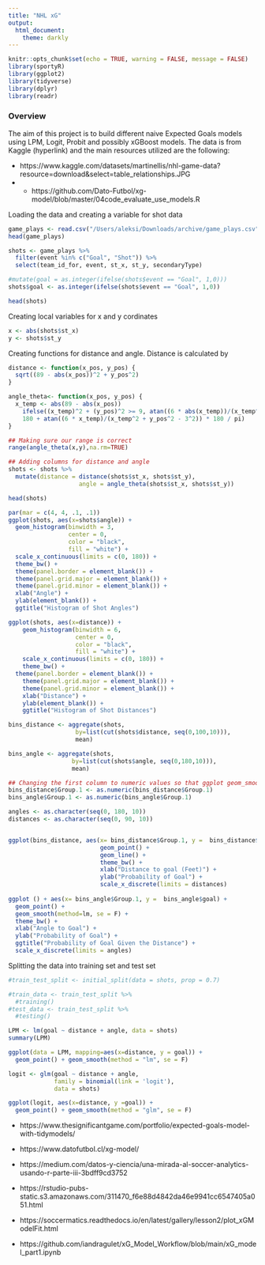 ```yaml
---
title: "NHL xG"
output: 
  html_document:
    theme: darkly
---
```


```r
knitr::opts_chunk$set(echo = TRUE, warning = FALSE, message = FALSE)
library(sportyR)
library(ggplot2)
library(tidyverse)
library(dplyr)
library(readr)
```

### Overview 

The aim of this project is to build different naive Expected Goals models using LPM, Logit, Probit and possibly xGBoost models. The data is from Kaggle (hyperlink) and the main resources utilized are the following: 

* https://www.kaggle.com/datasets/martinellis/nhl-game-data?resource=download&select=table_relationships.JPG
* * https://github.com/Dato-Futbol/xg-model/blob/master/04code_evaluate_use_models.R

Loading the data and creating a variable for shot data 

```r
game_plays <- read.csv("/Users/aleksi/Downloads/archive/game_plays.csv")
head(game_plays)
```

```r
shots <- game_plays %>%
  filter(event %in% c("Goal", "Shot")) %>%
  select(team_id_for, event, st_x, st_y, secondaryType)

#mutate(goal = as.integer(ifelse(shots$event == "Goal", 1,0)))
shots$goal <- as.integer(ifelse(shots$event == "Goal", 1,0))

head(shots)
```


Creating local variables for x and y cordinates
```r
x <- abs(shots$st_x)
y <- shots$st_y

```


Creating functions for distance and angle. Distance is calculated by 
```r
distance <- function(x_pos, y_pos) {
  sqrt((89 - abs(x_pos))^2 + y_pos^2)
}

angle_theta<- function(x_pos, y_pos) {
  x_temp <- abs(89 - abs(x_pos))
    ifelse((x_temp)^2 + (y_pos)^2 >= 9, atan((6 * abs(x_temp))/(x_temp^2 + y_pos^2 - 3^2)) * 180 / pi,
    180 + atan((6 * x_temp)/(x_temp^2 + y_pos^2 - 3^2)) * 180 / pi)
}

## Making sure our range is correct 
range(angle_theta(x,y),na.rm=TRUE)

## Adding columns for distance and angle
shots <- shots %>%
  mutate(distance = distance(shots$st_x, shots$st_y),
                    angle = angle_theta(shots$st_x, shots$st_y))

head(shots)
```


```r
par(mar = c(4, 4, .1, .1))
ggplot(shots, aes(x=shots$angle)) +
  geom_histogram(binwidth = 3,
                 center = 0,
                 color = "black",
                 fill = "white") +
  scale_x_continuous(limits = c(0, 180)) +
  theme_bw() +
  theme(panel.border = element_blank()) + 
  theme(panel.grid.major = element_blank()) +
  theme(panel.grid.minor = element_blank()) + 
  xlab("Angle") + 
  ylab(element_blank()) + 
  ggtitle("Histogram of Shot Angles")

ggplot(shots, aes(x=distance)) +
    geom_histogram(binwidth = 6,
                   center = 0,
                   color = "black",
                   fill = "white") +
    scale_x_continuous(limits = c(0, 180)) +
    theme_bw() +
  theme(panel.border = element_blank()) + 
    theme(panel.grid.major = element_blank()) +
    theme(panel.grid.minor = element_blank()) + 
    xlab("Distance") + 
    ylab(element_blank()) + 
    ggtitle("Histogram of Shot Distances")
```

```r

bins_distance <- aggregate(shots,
                   by=list(cut(shots$distance, seq(0,100,10))),
                   mean)

bins_angle <- aggregate(shots,
                  by=list(cut(shots$angle, seq(0,180,10))),
                  mean)

## Changing the first column to numeric values so that ggplot geom_smooth works
bins_distance$Group.1 <- as.numeric(bins_distance$Group.1)
bins_angle$Group.1 <- as.numeric(bins_angle$Group.1)

angles <- as.character(seq(0, 180, 10))
distances <- as.character(seq(0, 90, 10))


ggplot(bins_distance, aes(x= bins_distance$Group.1, y =  bins_distance$goal)) +
                          geom_point() +
                          geom_line() +
                          theme_bw() + 
                          xlab("Distance to goal (Feet)") +
                          ylab("Probability of Goal") + 
                          scale_x_discrete(limits = distances)
                          
ggplot () + aes(x= bins_angle$Group.1, y =  bins_angle$goal) +
  geom_point() +
  geom_smooth(method=lm, se = F) + 
  theme_bw() +
  xlab("Angle to Goal") +
  ylab("Probability of Goal") + 
  ggtitle("Probability of Goal Given the Distance") +
  scale_x_discrete(limits = angles)
```
Splitting the data into training set and test set 
```r
#train_test_split <- initial_split(data = shots, prop = 0.7)

#train_data <- train_test_split %>%
  #training()
#test_data <- train_test_split %>%
  #testing()
```
```r

LPM <- lm(goal ~ distance + angle, data = shots)
summary(LPM)

ggplot(data = LPM, mapping=aes(x=distance, y = goal)) +
  geom_point() + geom_smooth(method = "lm", se = F)

```
```r
logit <- glm(goal ~ distance + angle,
             family = binomial(link = 'logit'),
             data = shots)

ggplot(logit, aes(x=distance, y =goal)) +
  geom_point() + geom_smooth(method = "glm", se = F)
```






* https://www.thesignificantgame.com/portfolio/expected-goals-model-with-tidymodels/

* https://www.datofutbol.cl/xg-model/

* https://medium.com/datos-y-ciencia/una-mirada-al-soccer-analytics-usando-r-parte-iii-3bdff9cd3752



* https://rstudio-pubs-static.s3.amazonaws.com/311470_f6e88d4842da46e9941cc6547405a051.html

* https://soccermatics.readthedocs.io/en/latest/gallery/lesson2/plot_xGModelFit.html

* https://github.com/iandragulet/xG_Model_Workflow/blob/main/xG_model_part1.ipynb










